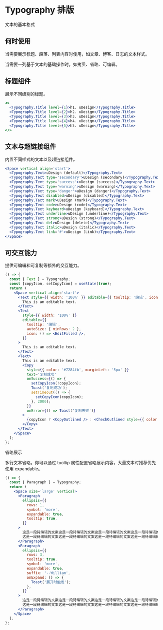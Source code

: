 # Typography 排版

文本的基本格式

## 何时使用

当需要展示标题、段落、列表内容时使用，如文章、博客、日志的文本样式。

当需要一列基于文本的基础操作时，如拷贝、省略、可编辑。

## 标题组件

展示不同级别的标题。

```jsx
<>
  <Typography.Title level={1}>h1. uDesign</Typography.Title>
  <Typography.Title level={2}>h2. uDesign</Typography.Title>
  <Typography.Title level={3}>h3. uDesign</Typography.Title>
  <Typography.Title level={4}>h4. uDesign</Typography.Title>
  <Typography.Title level={5}>h5. uDesign</Typography.Title>
</>
```

## 文本与超链接组件

内置不同样式的文本以及超链接组件。

```jsx
<Space vertical align='start'>
  <Typography.Text>uDesign (default)</Typography.Text>
  <Typography.Text type='secondary'>uDesign (secondary)</Typography.Text>
  <Typography.Text type='success'>uDesign (success)</Typography.Text>
  <Typography.Text type='warning'>uDesign (warning)</Typography.Text>
  <Typography.Text type='danger'>uDesign (danger)</Typography.Text>
  <Typography.Text disabled>uDesign (disabled)</Typography.Text>
  <Typography.Text mark>uDesign (mark)</Typography.Text>
  <Typography.Text code>uDesign (code)</Typography.Text>
  <Typography.Text keyboard>uDesign (keyboard)</Typography.Text>
  <Typography.Text underline>uDesign (underline)</Typography.Text>
  <Typography.Text strong>uDesign (strong)</Typography.Text>
  <Typography.Text del>uDesign (delete)</Typography.Text>
  <Typography.Text italic>uDesign (italic)</Typography.Text>
  <Typography.Text link='#'>uDesign (Link)</Typography.Text>
</Space>
```

## 可交互能力

提供可编辑和可复制等额外的交互能力。

```jsx
() => {
  const { Text } = Typography;
  const [copyIcon, setCopyIcon] = useState(true);
  return (
    <Space vertical align='start'>
      <Text style={{ width: '100%' }} editable={{ tooltip: '编辑', icon: () => <EditFilled /> }}>
        This is an editable text.
      </Text>
      <Text
        style={{ width: '100%' }}
        editable={{
          tooltip: '编辑',
          autoSize: { minRows: 2 },
          icon: () => <EditFilled />,
        }}
      >
        This is an editable text.
      </Text>
      <Text>
        This is an editable text.
        <Copy
          style={{ color: '#7284fb', marginLeft: '5px' }}
          text='复制成功'
          onSuccess={() => {
            setCopyIcon(!copyIcon);
            Toast('复制成功');
            setTimeout(() => {
              setCopyIcon(copyIcon);
            }, 2000);
          }}
          onError={() => Toast('复制失败')}
        >
          {copyIcon ? <CopyOutlined /> : <CheckOutlined style={{ color: '#7bdc7b' }} />}
        </Copy>
      </Text>
    </Space>
  );
};
```

省略展示

多行文本省略。你可以通过 tooltip 属性配置省略展示内容，大量文本时推荐优先使用 expandable。

```jsx
() => {
  const { Paragraph } = Typography;
  return (
    <Space size='large' vertical>
      <Paragraph
        ellipsis={{
          rows: 1,
          symbol: 'more',
          expandable: true,
          tooltip: true,
        }}
      >
        这是一段待编辑的文案这是一段待编辑的文案这是一段待编辑的文案这是一段待编辑的文案， 这是一段待编辑的文案这是一段待编辑的文案这是一段待编辑的文案这是一段待编辑的文案， 这是一段待编辑的文案这是一段待编辑的文案这是一段待编辑的文案这是一段待编，
        这是一段待编辑的文案这是一段待编辑的文案这是一段待编辑的文案这是一段待编辑的文案，
      </Paragraph>
      <Paragraph
        ellipsis={{
          rows: 3,
          tooltip: true,
          symbol: 'more',
          expandable: true,
          suffix: '--William',
          onExpand: () => {
            Toast('展开时触发');
          },
        }}
      >
        这是一段待编辑的文案这是一段待编辑的文案这是一段待编辑的文案这是一段待编辑的文案， 这是一段待编辑的文案这是一段待编辑的文案这是一段待编辑的文案这是一段待编辑的文案， 这是一段待编辑的文案这是一段待编辑的文案这是一段待编辑的文案这是一段待编，
        这是一段待编辑的文案这是一段待编辑的文案这是一段待编辑的文案这是一段待编辑的文案，
      </Paragraph>
    </Space>
  );
};
```
